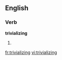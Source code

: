 
==English==

===Verb===
'''trivializing'''

# {{present participle of|trivialize}}

[[fr:trivializing]]
[[vi:trivializing]]